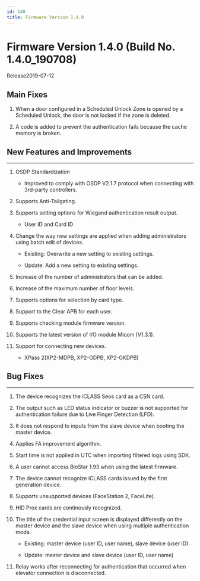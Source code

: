 ```yaml
---
id: 140
title: Firmware Version 1.4.0
---
```


# Firmware Version 1.4.0 (Build No. 1.4.0_190708)

Release<Separator/>2019-07-12

## Main Fixes

1. When a door configured in a Scheduled Unlock Zone is opened by a Scheduled Unlock, the door is not locked if the zone is deleted.

1. A code is added to prevent the authentication fails because the cache memory is broken.

## New Features and Improvements

---

1. OSDP Standardization

    - Improved to comply with OSDP V2.1.7 protocol when connecting with 3rd-party controllers.

1. Supports Anti-Tailgating.

1. Supports setting options for Wiegand authentication result output.

    - User ID and Card ID

1. Change the way new settings are applied when adding administrators using batch edit of devices.

    - Existing: Overwrite a new setting to existing settings.

    - Update: Add a new setting to existing settings.

1. Increase of the number of administrators that can be added.

1. Increase of the maximum number of floor levels.

1. Supports options for selection by card type.

1. Support to the Clear APB for each user.

1. Supports checking module firmware version.

1. Supports the latest version of I/O module Micom (V1.3.1).

1. Support for connecting new devices.

    - XPass 2(XP2-MDPB, XP2-GDPB, XP2-GKDPB)

## Bug Fixes

---

<BugLists>

1. The device recognizes the iCLASS Seos card as a CSN card.

1. The output such as LED status indicator or buzzer is not supported for authentication failure due to Live Finger Detection (LFD).

1. It does not respond to inputs from the slave device when booting the master device.

1. Applies FA improvement algorithm.

1. Start time is not applied in UTC when importing filtered logs using SDK.

1. A user cannot access BioStar 1.93 when using the latest firmware.

1. The device cannot recognize iCLASS cards issued by the first generation device.

1. Supports unsupported devices (FaceStation 2, FaceLite).

1. HID Prox cards are continously recognized.

1. The title of the credential input screen is displayed differently on the master device and the slave device when using multiple authentication mode.

    - Existing: master device (user ID, user name), slave device (user ID)

    - Update: master device and slave device (user ID, user name)

1. Relay works after reconnecting for authentication that occurred when elevator connection is disconnected.

</BugLists>